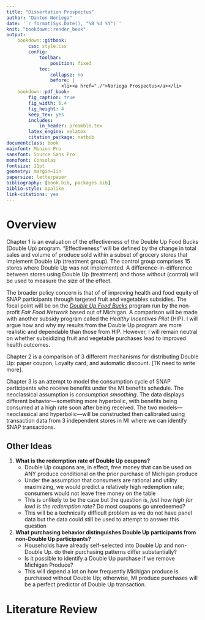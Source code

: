 ```yaml
---
title: "Dissertation Prospectus"
author: "Danton Noriega"
date: '`r format(Sys.Date(), "%B %d %Y")`'
knit: "bookdown::render_book"
output:
    bookdown::gitbook:
        css: style.css
        config:
            toolbar:
                position: fixed
            toc:
                collapse: no
                before: |
                    <li><a href="./">Noriega Prospectus</a></li>
    bookdown::pdf_book:
        fig_caption: true
        fig_width: 6.4
        fig_height: 4
        keep_tex: yes
        includes:
            in_header: preamble.tex
        latex_engine: xelatex
        citation_package: natbib
documentclass: book
mainfont: Minion Pro
sansfont: Source Sans Pro
monofont: Consolas
fontsize: 11pt
geometry: margin=1in
papersize: letterpaper
bibliography: [book.bib, packages.bib]
biblio-style: apalike
link-citations: yes
---
```



# Overview {-}

Chapter 1 is an evaluation of the effectiveness of the Double Up Food Bucks (Double Up) program. "Effectiveness" will be defined by the change in total sales and volume of produce sold within a subset of grocery stores that implement Double Up (treatment group). The control group comprises 15 stores where Double Up was not implemented. A difference-in-difference between stores using Double Up (treatment) and those without (control) will be used to measure the size of the effect.

The broader policy concern is that of of improving health and food equity of SNAP participants through targeted fruit and vegetables subsidies. The focal point will be on the [*Double Up Food Bucks*][Double Up] program run by the non-profit *Fair Food Network* based out of Michigan. A comparison will be made with another subsidy program called the *Healthy Incentives Pilot* (HIP). I will argue how and why my results from the Double Up program are more realistic and dependable than those from HIP. However, I will remain neutral on whether subsidizing fruit and vegetable purchases lead to improved health outcomes.

[Double Up]: http://www.doubleupfoodbucks.org/

Chapter 2 is a comparison of 3 different mechanisms for distributing Double Up: paper coupon, Loyalty card, and automatic discount. [TK need to write more].

Chapter 3 is an attempt to model the consumption cycle of SNAP participants who receive benefits under the MI benefits schedule. The neoclassical assumption is *consumption smoothing*. The data displays different behavior---something more hyperbolic, with benefits being consumed at a high rate soon after being received. The two models---neoclassical and hyperbolic---will be constructed then calibrated using transaction data from 3 independent stores in MI where we can identify SNAP transactions.

## Other Ideas

1. **What is the redemption rate of Double Up coupons?**
    - Double Up coupons are, in effect, free money that can be used on ANY produce conditional on the prior purchase of Michigan produce
    - Under the assumption that consumers are rational and utility maximizing, we would predict a relatively high redemption rate; consumers would not leave free money on the table
    - This is unlikely to be the case but the question is, *just how high (or low) is the redemption rate?* Do most coupons go unredeemed?
    - This will be a technically difficult problem as we do not have panel data but the data could still be used to attempt to answer this question
2. **What purchasing behavior distinguishes Double Up participants from non-Double Up participants?**
    - Households have already self-selected into Double Up and non-Double Up. do their purchasing patterns differ substantially?
    - Is it possible to identify a Double Up purchase if we remove Michigan Produce?
    - This will depend a lot on how frequently Michigan produce is purchased without Double Up; otherwise, MI produce purchases will be a perfect predictor of Double Up transaction.

# Literature Review {-}



